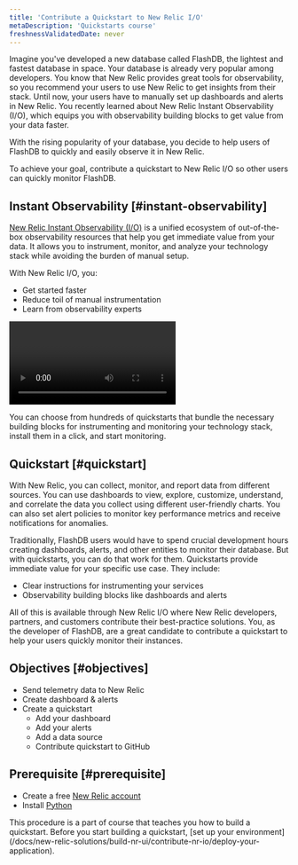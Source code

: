 ```yaml
---
title: 'Contribute a Quickstart to New Relic I/O'
metaDescription: 'Quickstarts course'
freshnessValidatedDate: never
---
```


Imagine you've developed a new database called FlashDB, the lightest and fastest database in space. Your database is already very popular among developers.
You know that New Relic provides great tools for observability, so you recommend your users to use New Relic to get insights from their stack. Until now, your users have to manually set up dashboards and alerts in New Relic.
You recently learned about New Relic Instant Observability (I/O), which equips you with observability building blocks to get value from your data faster.

With the rising popularity of your database, you decide to help users of FlashDB to quickly and easily observe it in New Relic.

To achieve your goal, contribute a quickstart to New Relic I/O so other users can quickly monitor FlashDB.

## Instant Observability [#instant-observability]

[New Relic Instant Observability (I/O)](https://newrelic.com/instant-observability) is a unified ecosystem of out-of-the-box observability resources that help you get immediate value from your data. It allows you to instrument, monitor, and analyze your technology stack while avoiding the burden of manual setup.

With New Relic I/O, you:

* Get started faster
* Reduce toil of manual instrumentation
* Learn from observability experts

<Video
  id="c9zprczTXj8"
  type="youtube"
/>

You can choose from hundreds of quickstarts that bundle the necessary building blocks for instrumenting and monitoring your technology stack, install them in a click, and start monitoring.

## Quickstart [#quickstart]

With New Relic, you can collect, monitor, and report data from different sources. You can use dashboards to view, explore, customize, understand, and correlate the data you collect using different user-friendly charts.
You can also set alert policies to monitor key performance metrics and receive notifications for anomalies.

Traditionally, FlashDB users would have to spend crucial development hours creating dashboards, alerts, and other entities to monitor their database. But with quickstarts, you can do that work for them. Quickstarts provide immediate value for your specific use case. They include:

* Clear instructions for instrumenting your services
* Observability building blocks like dashboards and alerts

All of this is available through New Relic I/O where New Relic developers, partners, and customers contribute their best-practice solutions. You, as the developer of FlashDB, are a great candidate to contribute a quickstart to help your users quickly monitor their instances.

## Objectives [#objectives]

* Send telemetry data to New Relic
* Create dashboard & alerts
* Create a quickstart
  * Add your dashboard
  * Add your alerts
  * Add a data source
  * Contribute quickstart to GitHub

## Prerequisite [#prerequisite]

* Create a free [New Relic account](https://login.newrelic.com/login)
* Install [Python](https://www.python.org/downloads/)

<Callout variant="tip">
  This procedure is a part of course that teaches you how to build a quickstart. Before you start building a quickstart, [set up your environment](/docs/new-relic-solutions/build-nr-ui/contribute-nr-io/deploy-your-application).
</Callout>
